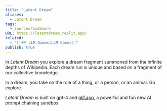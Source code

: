 ```yaml
---
title: "Latent Dream"
aliases:
  - Latent Dream
tags:
  - sources/bookmark
URL: https://latentdream.replit.app/
related:
  - "[[🗺️ LLM Games|LLM Games]]"
publish: true
---
```




In _Latent Dream_ you explore a dream fragment summoned from the infinite depths of Wikipedia. Each dream run is unique and based on a fragment of our collective knowledge.  
  
In a dream, you take on the role of a thing, or a person, or an animal. Go explore.  
  
_Latent Dream_ is built on gpt-4 and [glif.app](https://glif.app/), a powerful and fun new AI prompt chaining sandbox.